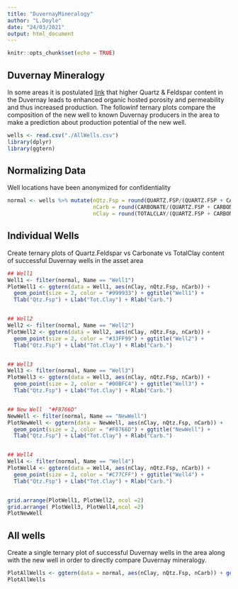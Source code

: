 ```yaml
---
title: "DuvernayMineralogy"
author: "L.Doyle"
date: "24/03/2021"
output: html_document
---
```


```r
knitr::opts_chunk$set(echo = TRUE)
```

## Duvernay Mineralogy
In some areas it is postulated [link](https://geoconvention.com/wp-content/uploads/abstracts/2019/GC2019_149_Mineralogical_controls_on_organic-hosted_pore_volume_and_pore_size-1.pdf) that higher Quartz & Feldspar content in the Duvernay leads to enhanced organic hosted porosity and permeability and thus increased production.  The followinf ternary plots compare the composition of the new well to known Duvernay producers in the area to make a prediction about production potential of the new well.


```r
wells <- read.csv("./AllWells.csv")
library(dplyr)
library(ggtern)
```

## Normalizing Data
Well locations have been anonymized for confidentiality

```r
normal <- wells %>% mutate(nQtz.Fsp = round(QUARTZ.FSP/(QUARTZ.FSP + CARBONATE + TOTALCLAY)*100, 1), 
                           nCarb = round(CARBONATE/(QUARTZ.FSP + CARBONATE + TOTALCLAY)*100, 1),
                           nClay = round(TOTALCLAY/(QUARTZ.FSP + CARBONATE + TOTALCLAY)*100, 1))
```

## Individual Wells
Create ternary plots of Quartz.Feldspar vs Carbonate vs TotalClay content of successful Duvernay wells in the asset area
```r

## Well1
Well1 <- filter(normal, Name == "Well1")
PlotWell1 <- ggtern(data = Well1, aes(nClay, nQtz.Fsp, nCarb)) + 
  geom_point(size = 2, color = "#999933") + ggtitle("Well1") +
  Tlab("Qtz.Fsp") + Llab("Tot.Clay") + Rlab("Carb.")


## Well2
Well2 <- filter(normal, Name == "Well2")
PlotWell2 <- ggtern(data = Well2, aes(nClay, nQtz.Fsp, nCarb)) + 
  geom_point(size = 2, color = "#33FF99") + ggtitle("Well2") +
  Tlab("Qtz.Fsp") + Llab("Tot.Clay") + Rlab("Carb.")


## Well3
Well3 <- filter(normal, Name == "Well3")
PlotWell3 <- ggtern(data = Well3, aes(nClay, nQtz.Fsp, nCarb)) + 
  geom_point(size = 2, color = "#00BFC4") + ggtitle("Well3") +
  Tlab("Qtz.Fsp") + Llab("Tot.Clay") + Rlab("Carb.")


## New Well  "#F8766D"
NewWell <- filter(normal, Name == "NewWell")
PlotNewWell <- ggtern(data = NewWell, aes(nClay, nQtz.Fsp, nCarb)) + 
  geom_point(size = 2, color = "#F8766D") + ggtitle("NewWell") +
  Tlab("Qtz.Fsp") + Llab("Tot.Clay") + Rlab("Carb.")


## Well4
Well4 <- filter(normal, Name == "Well4")
PlotWell4 <- ggtern(data = Well4, aes(nClay, nQtz.Fsp, nCarb)) + 
  geom_point(size = 2, color = "#C77CFF") + ggtitle("Well4") +
  Tlab("Qtz.Fsp") + Llab("Tot.Clay") + Rlab("Carb.")


grid.arrange(PlotWell1, PlotWell2, ncol =2)
grid.arrange( PlotWell3, PlotWell4,ncol =2)
PlotNewWell
```

## All wells
Create a single ternary plot of successful Duvernay wells in the area along with the new well in order to directly compare Duvernay mineralogy.

```r
PlotAllWells <- ggtern(data = normal, aes(nClay, nQtz.Fsp, nCarb)) + geom_point(aes(color = Name), size = 2) + ggtitle("All Wells") + Tlab("Qtz.Fsp") + Llab("Tot.Clay") + Rlab("Carb.")
PlotAllWells
```



